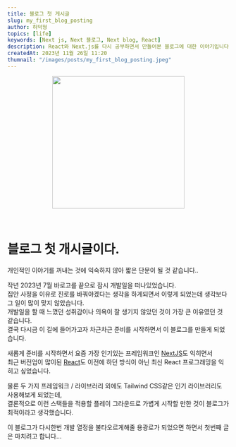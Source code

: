 ```yaml
---
title: 블로그 첫 게시글
slug: my_first_blog_posting
author: 허덕형
topics: [life]
keywords: [Next js, Next 블로그, Next blog, React]
description: React와 Next.js를 다시 공부하면서 만들어본 블로그에 대한 이야기입니다.
createdAt: 2023년 11월 26일 11:20
thumnail: "/images/posts/my_first_blog_posting.jpeg"
---
```


<p align="center">
  <img src="/images/posts/my_first_blog_posting.jpeg" width="300" />
</p>
<br />

# 블로그 첫 개시글이다.

개인적인 이야기를 꺼내는 것에 익숙하지 않아 짧은 단문이 될 것 같습니다..

작년 2023년 7월 바로고를 끝으로 잠시 개발일을 떠나있었습니다.  
집안 사정을 이유로 진로를 바꿔야겠다는 생각을 하게되면서 이렇게 되었는데 생각보다 그 일이 많이 맞지 않았습니다.  
개발일을 할 때 느꼈던 성취감이나 의욕이 잘 생기지 않았던 것이 가장 큰 이유였던 것 같습니다.  
결국 다시금 이 길에 들어가고자 차근차근 준비를 시작하면서 이 블로그를 만들게 되었습니다.

새롭게 준비를 시작하면서 요즘 가장 인기있는 프레임워크인 [NextJS](https://nextjs.org/)도 익히면서  
최근 버전업이 많이된 [React](https://ko.legacy.reactjs.org/)도 이전에 하던 방식이 아닌
최신 React 프로그래밍을 익히고 싶었습니다.

물론 두 가지 프레임워크 / 라이브러리 외에도 Tailwind CSS같은 인기 라이브러리도 사용해보게 되었는데,  
결론적으로 이런 스택들을 적용할 플레이 그라운드로 가볍게 시작할 만한 것이 블로그가 최적이라고 생각했습니다.

이 블로그가 다시한번 개발 열정을 불타오르게해줄 용광로가 되었으면 하면서 첫번째 글은 마치려고 합니다...
